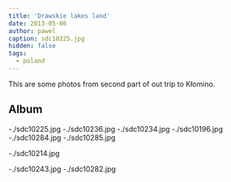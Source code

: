```yaml
---
title: 'Drawskie lakes land'
date: 2013-05-06
author: pawel
caption: sdc10225.jpg
hidden: false
tags:
  - poland
---
```


This are some photos from second part of out trip to Kłomino.

## Album

<grid>
  -./sdc10225.jpg -./sdc10236.jpg -./sdc10234.jpg -./sdc10196.jpg
  -./sdc10284.jpg -./sdc10285.jpg
</grid>

-./sdc10214.jpg

<grid>-./sdc10243.jpg -./sdc10282.jpg</grid>
